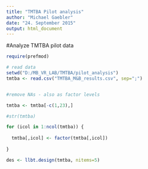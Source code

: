 ```yaml
---
title: "TMTBA Pilot analysis"
author: "Michael Gaebler"
date: "24. September 2015"
output: html_document
---
```


#Analyze TMTBA pilot data

```r

require(prefmod)

# read data
setwd("D:/MB_VR_LAB/TMTBA/pilot_analysis")
tmtba <- read.csv("TMTBA_M&B_results.csv", sep=";")


#remove NAs - also as factor levels

tmtba <- tmtba[-c(1,23),]

#str(tmtba)

for (icol in 1:ncol(tmtba)) {
  
  tmtba[,icol] <- factor(tmtba[,icol])
  
}

des <- llbt.design(tmtba, nitems=5)

```
